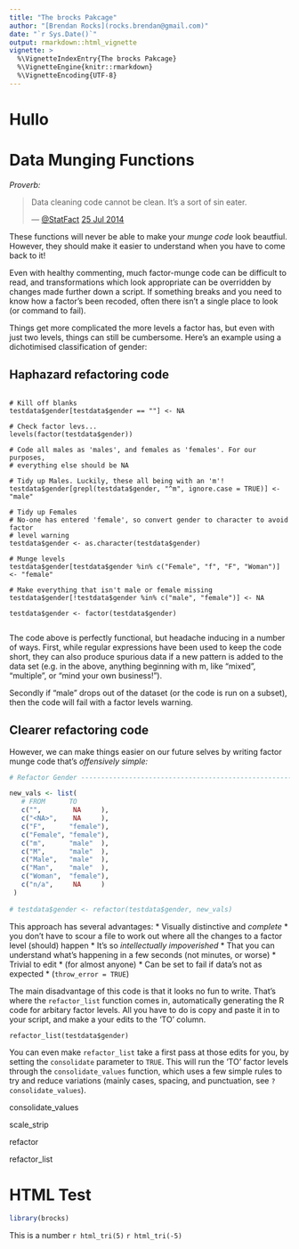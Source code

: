 ```yaml
---
title: "The brocks Pakcage"
author: "[Brendan Rocks](rocks.brendan@gmail.com)"
date: "`r Sys.Date()`"
output: rmarkdown::html_vignette
vignette: >
  %\VignetteIndexEntry{The brocks Pakcage}
  %\VignetteEngine{knitr::rmarkdown}
  %\VignetteEncoding{UTF-8}
---
```


# Hullo

# Data Munging Functions

*Proverb:*

> Data cleaning code cannot be clean. It's a sort of sin eater.
>
> --- [\@StatFact](https://twitter.com/StatFact) 
> [25 Jul 2014](https://twitter.com/statfact/status/492753200190341120)

These functions will never be able to make your *munge code* look beautfiul. However, they should make it easier to understand when you have to come back to it!



Even with healthy commenting, much factor-munge code can be difficult to read, and transformations which look appropriate can be overridden by changes made further down a script. If something breaks and you need to know how a factor's been recoded, often there isn't a single place to look (or command to fail).

Things get more complicated the more levels a factor has, but even with just two levels, things can still be cumbersome. Here's an example using a dichotimised classification of gender:

## Haphazard refactoring code

```

# Kill off blanks
testdata$gender[testdata$gender == ""] <- NA

# Check factor levs...
levels(factor(testdata$gender))

# Code all males as 'males', and females as 'females'. For our purposes, 
# everything else should be NA

# Tidy up Males. Luckily, these all being with an 'm'!
testdata$gender[grepl(testdata$gender, "^m", ignore.case = TRUE)] <- "male"

# Tidy up Females
# No-one has entered 'female', so convert gender to character to avoid factor 
# level warning
testdata$gender <- as.character(testdata$gender)

# Munge levels
testdata$gender[testdata$gender %in% c("Female", "f", "F", "Woman")] <- "female"

# Make everything that isn't male or female missing
testdata$gender[!testdata$gender %in% c("male", "female")] <- NA

testdata$gender <- factor(testdata$gender)


```

The code above is perfectly functional, but headache inducing in a number of ways. First, while regular expressions have been used to keep the code short, they can also produce spurious data if a new pattern is added to the data set (e.g. in the above, anything beginning with m, like "mixed", "multiple", or "mind your own business!").

Secondly if "male" drops out of the dataset (or the code is run on a subset), then the code will fail with a factor levels warning.


## Clearer refactoring code

However, we can make things easier on our future selves by writing factor munge code that's *offensively simple:*

```r
# Refactor Gender ---------------------------------------------------------

new_vals <- list(
   # FROM      TO
   c("",        NA     ),
   c("<NA>",    NA     ),
   c("F",      "female"),
   c("Female", "female"),
   c("m",      "male"  ),
   c("M",      "male"  ),
   c("Male",   "male"  ),
   c("Man",    "male"  ),
   c("Woman",  "female"),
   c("n/a",     NA     )
 )
 
# testdata$gender <- refactor(testdata$gender, new_vals)

```

This approach has several advantages:
* Visually distinctive and *complete*
  * you don't have to scour a file to work out where all the changes to a factor level (should) happen
* It's so *intellectually impoverished*
  * That you can understand what's happening in a few seconds (not minutes, or worse)
* Trivial to edit
  * (for almost anyone)
* Can be set to fail if data's not as expected 
  * (`throw_error = TRUE`)

The main disadvantage of this code is that it looks no fun to write. That's where the `refactor_list` function comes in, automatically generating the R code for arbitary factor levels. All you have to do is copy and paste it in to your script, and make a your edits to the 'TO' column.


```
refactor_list(testdata$gender)
```

You can even make `refactor_list` take a first pass at those edits for you, by setting the `consolidate` parameter to `TRUE`. This will run the 'TO' factor levels through the `consolidate_values` function, which uses a few simple rules to try and reduce variations (mainly cases, spacing, and punctuation, see `?consolidate_values`).


consolidate_values

scale_strip

refactor

refactor_list



# HTML Test

```r
library(brocks)
```

This is a number `r html_tri(5)` `r html_tri(-5)`



